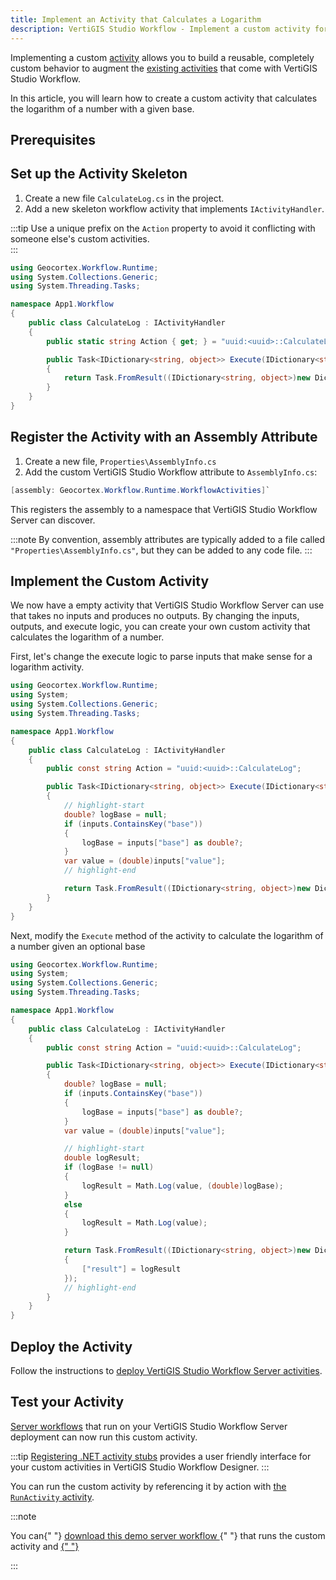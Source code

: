 ```yaml
---
title: Implement an Activity that Calculates a Logarithm
description: VertiGIS Studio Workflow - Implement a custom activity for VertiGIS Studio Workflow Server that calculates the logarithm of a number
---
```



Implementing a custom [activity](key-concepts.mdx#activities) allows you to build a reusable, completely custom behavior to augment the [existing activities](https://docs.geocortex.com/workflow/latest/help/Default.htm#wf5/help/activity-reference.htm%3FTocPath%3DActivities%7CActivity%2520Reference%7C_____0) that come with VertiGIS Studio Workflow.

In this article, you will learn how to create a custom activity that calculates the logarithm of a number with a given base.

## Prerequisites

<ServerPrereqs />

## Set up the Activity Skeleton

1. Create a new file `CalculateLog.cs` in the project.
2. Add a new skeleton workflow activity that implements `IActivityHandler`.

:::tip
Use a unique prefix on the `Action` property to avoid it conflicting with someone else's custom activities.  
:::

```cs title="YourProjectName/CalculateLog.cs"
using Geocortex.Workflow.Runtime;
using System.Collections.Generic;
using System.Threading.Tasks;

namespace App1.Workflow
{
    public class CalculateLog : IActivityHandler
    {
        public static string Action { get; } = "uuid:<uuid>::CalculateLog";

        public Task<IDictionary<string, object>> Execute(IDictionary<string, object> inputs, IActivityContext context)
        {
            return Task.FromResult((IDictionary<string, object>)new Dictionary<string, object>());
        }
    }
}
```

## Register the Activity with an Assembly Attribute

1. Create a new file, `Properties\AssemblyInfo.cs`
1. Add the custom VertiGIS Studio Workflow attribute to `AssemblyInfo.cs`:

```cs title="YourProjectName/Properties/AssemblyInfo.cs"
[assembly: Geocortex.Workflow.Runtime.WorkflowActivities]`
```

This registers the assembly to a namespace that VertiGIS Studio Workflow Server can discover.

:::note
By convention, assembly attributes are typically added to a file called `"Properties\AssemblyInfo.cs"`, but they can be added to any code file.
:::

## Implement the Custom Activity

We now have a empty activity that VertiGIS Studio Workflow Server can use that takes no inputs and produces no outputs. By changing the inputs, outputs, and execute logic, you can create your own custom activity that calculates the logarithm of a number.

First, let's change the execute logic to parse inputs that make sense for a logarithm activity.

```cs title="YourProjectName/CalculateLog.cs"
using Geocortex.Workflow.Runtime;
using System;
using System.Collections.Generic;
using System.Threading.Tasks;

namespace App1.Workflow
{
    public class CalculateLog : IActivityHandler
    {
        public const string Action = "uuid:<uuid>::CalculateLog";

        public Task<IDictionary<string, object>> Execute(IDictionary<string, object> inputs, IActivityContext context)
        {
            // highlight-start
            double? logBase = null;
            if (inputs.ContainsKey("base"))
            {
                logBase = inputs["base"] as double?;
            }
            var value = (double)inputs["value"];
            // highlight-end

            return Task.FromResult((IDictionary<string, object>)new Dictionary<string, object>());
        }
    }
}
```

Next, modify the `Execute` method of the activity to calculate the logarithm of a number given an optional base

```cs title="YourProjectName/CalculateLog.cs"
using Geocortex.Workflow.Runtime;
using System;
using System.Collections.Generic;
using System.Threading.Tasks;

namespace App1.Workflow
{
    public class CalculateLog : IActivityHandler
    {
        public const string Action = "uuid:<uuid>::CalculateLog";

        public Task<IDictionary<string, object>> Execute(IDictionary<string, object> inputs, IActivityContext context)
        {
            double? logBase = null;
            if (inputs.ContainsKey("base"))
            {
                logBase = inputs["base"] as double?;
            }
            var value = (double)inputs["value"];

            // highlight-start
            double logResult;
            if (logBase != null)
            {
                logResult = Math.Log(value, (double)logBase);
            }
            else
            {
                logResult = Math.Log(value);
            }

            return Task.FromResult((IDictionary<string, object>)new Dictionary<string, object>()
            {
                ["result"] = logResult
            });
            // highlight-end
        }
    }
}
```

## Deploy the Activity

Follow the instructions to [deploy VertiGIS Studio Workflow Server activities](sdk-server-overview.mdx#deploying-vertigis-studio-workflow-server-activities).

## Test your Activity

[Server workflows](https://docs.geocortex.com/workflow/latest/help/Default.htm#wf5/help/server-workflows.htm) that run on your VertiGIS Studio Workflow Server deployment can now run this custom activity.

:::tip
[Registering .NET activity stubs](sdk-net-register-activities.mdx) provides a user friendly interface for your custom activities in VertiGIS Studio Workflow Designer.
:::

You can run the custom activity by referencing it by action with [the `RunActivity` activity](https://docs.geocortex.com/workflow/latest/help/Default.htm#wf5/help/activities/run-activity.htm).

:::note

<p>
    You can{" "}
    <a
        href={useBaseUrl(
            "workflows/server-calculate-logarithm-activity.json"
        )}
        download="calculate-log-activity.json"
        target="_blank"
    >
        download this demo server workflow
    </a>{" "}
    that runs the custom activity and
    <a
        href="https://docs.geocortex.com/workflow/latest/help/Default.htm#wf5/help/import-export-workflows.htm"
        target="_blank"
    >
        {" "}
    </a>
</p>
:::
